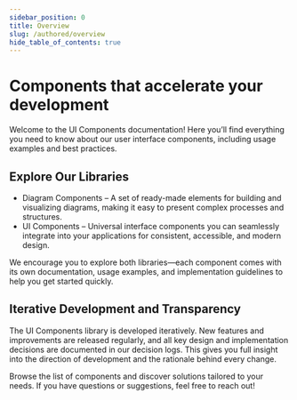 ```yaml
---
sidebar_position: 0
title: Overview
slug: /authored/overview
hide_table_of_contents: true
---
```



<AxiomBanner />

# Components that accelerate your development

Welcome to the UI Components documentation! Here you’ll find everything you need to know about our user interface components, including usage examples and best practices.

## Explore Our Libraries

- Diagram Components – A set of ready-made elements for building and visualizing diagrams, making it easy to present complex processes and structures.
- UI Components – Universal interface components you can seamlessly integrate into your applications for consistent, accessible, and modern design.

We encourage you to explore both libraries—each component comes with its own documentation, usage examples, and implementation guidelines to help you get started quickly.

## Iterative Development and Transparency

The UI Components library is developed iteratively. New features and improvements are released regularly, and all key design and implementation decisions are documented in our decision logs. This gives you full insight into the direction of development and the rationale behind every change.

Browse the list of components and discover solutions tailored to your needs. If you have questions or suggestions, feel free to reach out!
